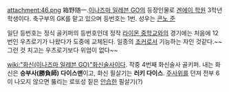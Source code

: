 attachment:46.png
箱野随一.[[이나즈마 일레븐 GO]]의 등장인물로 [[겐에이 학원]] 3학년 학생이다. 축구부의 GK를 맡고 있으며 등번호는 1번. 성우는 [[콘노 준]]

일단 등번호는 정식 골키퍼의 등번호인데 정작 [[라이몬 중학교]]와의 경기에는 처음에 12번인 우츠로기가 나왔다가 도중에 교체된다. 일종의 [[조커]]로서 기능하는 자인 것같다.~~그런 것 치고는 우츠로기보다 위엄이 없다~~ 

[[wiki:"화신(이나즈마 일레븐 GO)"화신술사]]이다. 작중 4번째 화신술사 골키퍼. 내는 화신은 '''승부사(勝負師) 다이스맨'''이고, 화신 필살기는 '''러키 다이스'''. [[주사위]]를 던져 전부 6이 나오지 않으면 뚫리는 로또성 짙은 [[안습]]한 필살기(?)
